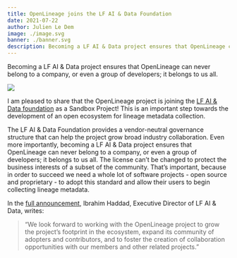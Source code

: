 ```yaml
---
title: OpenLineage joins the LF AI & Data Foundation
date: 2021-07-22
author: Julien Le Dem
image: ./image.svg
banner: ./banner.svg
description: Becoming a LF AI & Data project ensures that OpenLineage can never belong to a company, or even a group of developers; it belongs to us all.
---
```

Becoming a LF AI & Data project ensures that OpenLineage can never belong to a company, or even a group of developers; it belongs to us all.

![](./banner.svg#full-width)

<!--truncate-->

I am pleased to share that the OpenLineage project is joining the [LF AI & Data foundation](https://lfaidata.foundation) as a Sandbox Project! This is an important step towards the development of an open ecosystem for lineage metadata collection.

The LF AI & Data Foundation provides a vendor-neutral governance structure that can help the project grow broad industry collaboration. Even more importantly, becoming a LF AI & Data project ensures that OpenLineage can never belong to a company, or even a group of developers; it belongs to us all. The license can’t be changed to protect the business interests of a subset of the community. That’s important, because in order to succeed we need a whole lot of software projects - open source and proprietary - to adopt this standard and allow their users to begin collecting lineage metadata.

In the [full announcement](https://lfaidata.foundation/blog/2021/07/22/openlineage-joins-lf-ai-data-as-new-sandbox-project/), Ibrahim Haddad, Executive Director of LF AI & Data, writes:

> “We look forward to working with the OpenLineage project to grow the project’s footprint in the ecosystem, expand its community of adopters and contributors, and to foster the creation of collaboration opportunities with our members and other related projects.”

